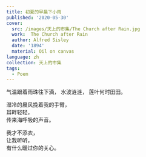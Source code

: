 ---
title: 初夏的早晨下小雨
published: '2020-05-30'
cover:
  src: /images/天上的市集/The Church after Rain.jpg
  work:  The Church after Rain
  author: Alfred Sisley
  date: '1894'
  material: Oil on canvas
language: zh
collection: 天上的市集
tags:
  - Poem
---

<section className="flex-center">
<section>
气温跟着雨珠往下滴，  
水波涟涟，  
莲叶何时田田。

湿冷的晨风挽着我的手臂，  
耳畔轻轻，  
传来海呼吸的声音。

我才不添衣，  
让我听听，  
有什么暖过你的关心。

</section>
</section>
